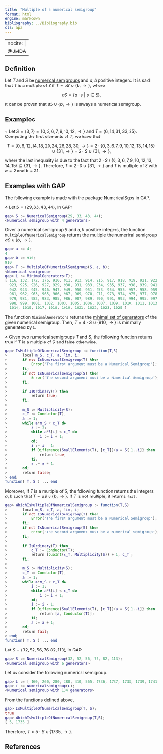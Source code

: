 ```yaml
---
title: "Multiple of a numerical semigroup"
format: html
engine: markdown
bibliography: ../Bibliography.bib
cls: apa
---
```


---
nocite: |
  @JMDA
---


<!--  -->

## Definition

Let $T$ and $S$ be [numerical semigroups](../Basic-concepts/Numerical-semigroup.qmd) and $a,b$ positive integers. It is said that $T$ is a multiple of $S$ if $T = aS \cup \{b, \rightarrow\}$, where

$$
aS = \{a \cdot s ~ | ~ s \in S\}.
$$

It can be proven that $aS \cup \{b, \rightarrow\}$ is always a numerical semigroup.

## Examples

$\circ$ Let $S = \langle 3, 7 \rangle = \{0, 3, 6, 7, 9, 10, 12, \rightarrow \}$ and $T = \langle 6, 14, 31, 33, 35 \rangle$. Computing the first elements of $T$, we have that

$$
T = \{0, 6, 12, 14, 18, 20, 24, 26, 28, 30, \rightarrow \} = 2 \cdot \{0, 3, 6, 7, 9, 10, 12, 13, 14, 15\} \cup \{31, \rightarrow\} = 2 \cdot S \cup \{31, \rightarrow\},
$$

where the last inequality is due to the fact that $2 \cdot S \setminus \{0, 3, 6, 7, 9, 10, 12, 13, 14, 15\} \subseteq \{31, \rightarrow\}$. Therefore, $T = 2 \cdot S \cup \{31, \rightarrow\}$ and $T$ is multiple of $S$ with $a = 2$ and $b = 31$.

## Examples with GAP

The following example is made with the package NumericalSgps in GAP.

$\diamond$ Let $S = \langle 29, 33, 43, 44 \rangle$, in GAP:

``` gap
gap> S := NumericalSemigroup(29, 33, 43, 44);
<Numerical semigroup with 4 generators>
```

Given a numerical semigroup $S$ and $a,b$ positive integers, the function `MultipleOfNumericalSemigroup` returns the multiple the numerical semigroup $aS \cup \{b, \rightarrow\}$.

``` gap
gap> a := 4;
4
gap> b := 910;
910
gap> T := MultipleOfNumericalSemigroup(S, a, b);
<Numerical semigroup>
gap> L := MinimalGenerators(T);
[ 116, 132, 172, 176, 910, 911, 913, 914, 915, 917, 918, 919, 921, 922,
  923, 925, 926, 927, 929, 930, 931, 933, 934, 935, 937, 938, 939, 941,
  942, 943, 945, 946, 947, 949, 950, 951, 953, 954, 955, 957, 958, 959,
  961, 962, 963, 965, 966, 967, 969, 970, 971, 973, 974, 975, 977, 978,
  979, 981, 982, 983, 985, 986, 987, 989, 990, 991, 993, 994, 995, 997,
  998, 999, 1001, 1002, 1003, 1005, 1006, 1007, 1009, 1010, 1011, 1013,
  1014, 1015, 1017, 1018, 1019, 1021, 1022, 1023, 1025 ]
```

The function `MinimalGenerators` returns the [minimal set of generators](../Basic-concepts/Minimal-set-of-generators.qmd) of the given numerical semigroup. Then, $T = 4 \cdot S \cup \{910, \rightarrow\}$ is minimally generated by $L$.

$\diamond$ Given two numerical semigroups $T$ and $S$, the following function returns true if $T$ is a multiple of $S$ and false otherwise.

``` gap
gap> IsMultipleOfNumericalSemigroup := function(T,S)
>       local m_S, c_T, a, lim, i;
>       if not IsNumericalSemigroup(T) then
>           Error("The first argument must be a Numerical Semigroup");
>       fi;
>       if not IsNumericalSemigroup(S) then
>           Error("The second argument must be a Numerical Semigroup");
>       fi;
> 
>       if IsOrdinary(T) then
>           return true;
>       fi;
> 
>       m_S := Multiplicity(S);
>       c_T := Conductor(T);
>       a := 1;
>       while a*m_S < c_T do
>           i := 1;
>           while a*S[i] < c_T do
>               i := i + 1;
>           od;
>           i := i - 1;
>           if Difference(SmallElements(T), [c_T])/a = S{[1..i]} then
>               return true;
>           fi;
>           a := a + 1;
>       od;
>       return false;
> end;
function( T, S ) ... end
```

Moreover, if $T$ is a multiple of $S$, the following function returns the integers $a,b$ such that $T = aS \cup \{b, \rightarrow\}$. If $T$ is not multiple, it returns `fail`.

``` gap
gap> WhichIsMultipleOfNumericalSemigroup := function(T,S)
>       local m_S, c_T, a, lim, i;
>       if not IsNumericalSemigroup(T) then
>           Error("The first argument must be a Numerical Semigroup");
>       fi;
>       if not IsNumericalSemigroup(S) then
>           Error("The second argument must be a Numerical Semigroup");
>       fi;
> 
>       if IsOrdinary(T) then
>           c_T := Conductor(T);
>           return [QuoInt(c_T, Multiplicity(S)) + 1, c_T];
>       fi;
> 
>       m_S := Multiplicity(S);
>       c_T := Conductor(T);
>       a := 1;
>       while a*m_S < c_T do
>           i := 1;
>           while a*S[i] < c_T do
>               i := i + 1;
>           od;
>           i := i - 1;
>           if Difference(SmallElements(T), [c_T])/a = S{[1..i]} then
>               return [a, Conductor(T)];
>           fi;
>           a := a + 1;
>       od;
>       return fail;
> end;
function( T, S ) ... end
```

Let $S = \langle 32, 52, 56, 76, 82, 113 \rangle$, in GAP:

``` gap
gap> S := NumericalSemigroup(32, 52, 56, 76, 82, 113);
<Numerical semigroup with 6 generators>
```

Let us consider the following numerical semigroup.

``` gap
gap> L := [ 160, 260, 280, 380, 410, 565, 1736, 1737, 1738, 1739, 1741, 1742, 1743, 1744, 1746, 1747, 1748, 1749, 1751, 1752, 1753, 1754, 1756, 1757, 1758, 1759, 1761, 1762, 1763, 1764, 1766, 1767, 1768, 1769, 1771, 1772, 1773, 1774, 1776, 1777, 1778, 1779, 1781, 1782, 1783, 1784, 1786, 1787, 1788, 1789, 1791, 1792, 1793, 1794, 1796, 1797, 1798, 1799, 1801, 1802, 1803, 1804, 1806, 1807, 1808, 1809, 1811, 1812, 1813, 1814, 1816, 1817, 1818, 1819, 1821, 1822, 1823, 1824, 1826, 1827, 1828, 1829, 1831, 1832, 1833, 1834, 1836, 1837, 1838, 1839, 1841, 1842, 1843, 1844, 1846, 1847, 1848, 1849, 1851, 1852, 1853, 1854, 1856, 1857, 1858, 1859, 1861, 1862, 1863, 1864, 1866, 1867, 1868, 1869, 1871, 1872, 1873, 1874, 1876, 1877, 1878, 1879, 1881, 1882, 1883, 1884, 1886, 1887, 1888, 1889, 1891, 1892, 1893, 1894 ];
gap> T := NumericalSemigroup(L);
<Numerical semigroup with 134 generators>
```

From the functions defined above,

``` gap
gap> IsMultipleOfNumericalSemigroup(T, S);
true
gap> WhichIsMultipleOfNumericalSemigroup(T,S);
[ 5, 1735 ]
```

Therefore, $T = 5\cdot S \cup \{1735, \rightarrow\}$.

## References

::: {#refs}

:::
